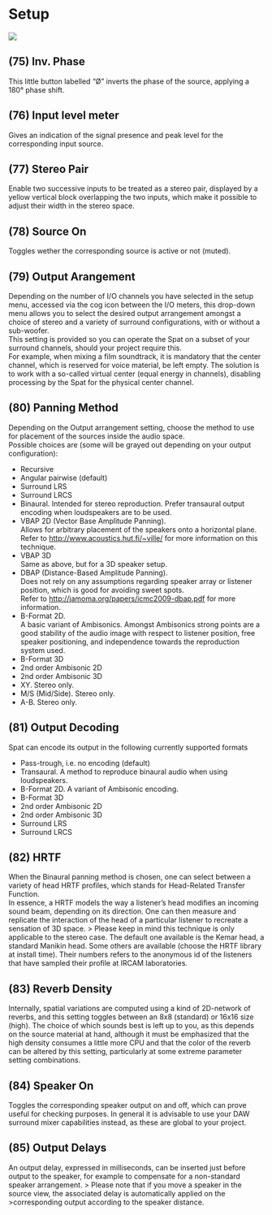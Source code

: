 # Setup

![](https://media.githubusercontent.com/media/FLUX-SE/doc_images/main/Plugins/ircam-spat/spat_17.jpg)

## (75) Inv. Phase
This little button labelled "Ø" inverts the phase of the source, applying a 180° phase shift.


## (76) Input level meter
Gives an indication of the signal presence and peak level for the corresponding input source.


## (77) Stereo Pair
Enable two successive inputs to be treated as a stereo pair, displayed by a yellow vertical block overlapping the two inputs,
which make it possible to adjust their width in the stereo space.


## (78) Source On
Toggles wether the corresponding source is active or not (muted).


## (79) Output Arangement
Depending on the number of I/O channels you have selected in the setup menu, accessed via the cog icon between the
I/O meters, this drop-down menu allows you to select the desired output arrangement amongst a choice of stereo and a
variety of surround configurations, with or without a sub-woofer.  
This setting is provided so you can operate the Spat on a subset of your surround channels, should your project require
this.  
For example, when mixing a film soundtrack, it is mandatory that the center channel, which is reserved for voice material,
be left empty. The solution is to work with a so-called virtual center (equal energy in channels), disabling processing by the
Spat for the physical center channel.


## (80) Panning Method
Depending on the Output arrangement setting, choose the method to use for placement of the sources inside the audio
space.  
Possible choices are (some will be grayed out depending on your output configuration):

* Recursive
* Angular pairwise (default)
* Surround LRS
* Surround LRCS
* Binaural. Intended for stereo reproduction. Prefer transaural output encoding when loudspeakers are to be used.
* VBAP 2D (Vector Base Amplitude Panning).  
Allows for arbitrary placement of the speakers onto a horizontal plane.  
Refer to [http://www.acoustics.hut.fi/~ville/](http://www.acoustics.hut.fi/~ville/) for more information on this technique.
* VBAP 3D  
Same as above, but for a 3D speaker setup.
* DBAP (Distance-Based Amplitude Panning).  
Does not rely on any assumptions regarding speaker array or listener position, which is good for avoiding sweet spots.  
Refer to [http://jamoma.org/papers/icmc2009-dbap.pdf](http://jamoma.org/papers/icmc2009-dbap.pdf) for more information.
* B-Format 2D.  
A basic variant of Ambisonics. Amongst Ambisonics strong points are a good stability of the audio image with respect
to listener position, free speaker positioning, and independence towards the reproduction system used.
* B-Format 3D
* 2nd order Ambisonic 2D
* 2nd order Ambisonic 3D
* XY. Stereo only.
* M/S (Mid/Side). Stereo only.
* A-B. Stereo only.

## (81) Output Decoding
Spat can encode its output in the following currently supported formats

* Pass-trough, i.e. no encoding (default)
* Transaural. A method to reproduce binaural audio when using loudspeakers.
* B-Format 2D. A variant of Ambisonic encoding.
* B-Format 3D
* 2nd order Ambisonic 2D
* 2nd order Ambisonic 3D
* Surround LRS
* Surround LRCS

## (82) HRTF
When the Binaural panning method is chosen, one can select between a variety of head HRTF profiles, which stands for
Head-Related Transfer Function.  
In essence, a HRTF models the way a listener's head modifies an incoming sound beam, depending on its direction. One
can then measure and replicate the interaction of the head of a particular listener to recreate a sensation of 3D space.
> Please keep in mind this technique is only applicable to the stereo case. The default one available is the Kemar head, a
standard Manikin head. Some others are available (choose the HRTF library at install time). Their numbers refers to the
anonymous id of the listeners that have sampled their profile at IRCAM laboratories.

## (83) Reverb Density
Internally, spatial variations are computed using a kind of 2D-network of reverbs, and this setting toggles between an 8x8
(standard) or 16x16 size (high). The choice of which sounds best is left up to you, as this depends on the source material
at hand, although it must be emphasized that the high density consumes a little more CPU and that the color of the reverb
can be altered by this setting, particularly at some extreme parameter setting combinations.

## (84) Speaker On
Toggles the corresponding speaker output on and off, which can prove useful for checking purposes. In general it is 
advisable to use your DAW surround mixer capabilities instead, as these are global to your project.


## (85) Output Delays
An output delay, expressed in milliseconds, can be inserted just before output to the speaker, for example to compensate
for a non-standard speaker arrangement.
> Please note that if you move a speaker in the source view, the associated delay is automatically applied on the 
>corresponding output according to the speaker distance.
